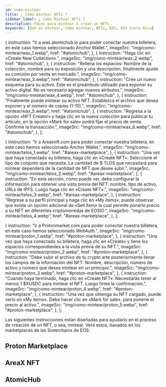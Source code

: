 ```yaml
---
id: como-mintear
title: ¿ Cómo mintear NFTs ?
sidebar_label: ¿ Cómo Mintear NFTs ?
description: Pasos para mintear o crear un NFTs
keywords: [Qué es mintear, Cómo mintear, NFTs, EOS, EOS Costa Rica]
---
```



  {
    instruction:
      "Ir a wax.atomichub.io para poder conectar nuestra billetera, en este caso hemos seleccionado Anchor Wallet.",
    imageSrc: "img/como-mintear/wax_1.webp",
    href: "#atomichub",
  },
  {
    instruction: "Haga clic en «Create New Collection».",
    imageSrc: "img/como-mintear/wax_2.webp",
    href: "#atomichub",
  },
  {
    instruction:
      "Rellena los espacios: Nombre de la colección, nombre para su exposición y una descripción, finalmente ajuste su comisión por venta en mercado.",
    imageSrc: "img/como-mintear/wax_3.webp",
    href: "#atomichub",
  },
  {
    instruction:
      "Cree un nuevo esquema para su activo. Este es el preámbulo utilizado para exponer su activo digital. No es necesario agregar nuevos atributos.",
    imageSrc: "img/como-mintear/wax_4.webp",
    href: "#atomichub",
  },
  {
    instruction:
      "Finalmente puede mintear su activo NFT. Establezca el archivo que desea exponer y el número de copias (1-10).",
    imageSrc: "img/como-mintear/wax_5.webp",
    href: "#atomichub",
  },
  {
    instruction:
      "Regresa a la opción «NFT Creator» y haga clic en la nueva colección para publicar tu artículo, en la opción «Mark for sale» podrá fijar el precio de venta. Confirme la transacción.",
    imageSrc: "img/como-mintear/wax_6.webp",
    href: "#atomichub",
  },
];

  {
    instruction:
      "Ir a Areaxnft.com para poder conectar nuestra billetera, en este caso hemos seleccionado Anchor Wallet.",
    imageSrc: "img/como-mintear/telos_1.webp",
    href: "#areax-marketplace",
  },
  {
    instruction:
      "Una vez que haya conectado su billetera, haga clic en «Create NFT». Seleccione el tipo de conjunto que necesita. La cantidad de $ TLOS que necesitará para mintear dependerá de la cantidad de NFT que desee subir.",
    imageSrc: "img/como-mintear/telos_2.webp",
    href: "#areax-marketplace",
  },
  {
    instruction:
      "En esta sección, como puede ver, debe configurar la información para obtener una vista previa del NFT: nombre, tipo de activo, URLs de IPFS. Luego haga clic en «Create NFT».",
    imageSrc: "img/como-mintear/telos_3.webp",
    href: "#areax-marketplace",
  },
  {
    instruction:
      "Regrese a su perfil principal y haga clic en «My items», puede observar que existe un opción adicional de «Sell item» la cual permite ponerle precio a su NFT en diferentes criptomonedas de EOSIO.",
    imageSrc: "img/como-mintear/telos_4.webp",
    href: "#areax-marketplace",
  },
];

  {
    instruction:
      "Ir a Protonmarket.com para poder conectar nuestra billetera, en este caso hemos seleccionado WebAuth.",
    imageSrc: "img/como-mintear/proton_1.webp",
    href: "#proton-marketplace",
  },
  {
    instruction:
      "Una vez que haya conectado su billetera, haga clic en «Create» y llene los espacios correspondientes a la vista previa de su NFT.",
    imageSrc: "img/como-mintear/proton_2.webp",
    href: "#proton-marketplace",
  },
  {
    instruction:
      "Debe subir el archivo de tu crypto arte posteriormente llenar los campos de la información del NFT: Nombre, descripción, número de activo y número que desea mintear en un principio.",
    imageSrc: "img/como-mintear/proton_3.webp",
    href: "#proton-marketplace",
  },
  {
    instruction:
      "Cuando haya terminado, haga clic en «Create NFT». Necesitarás tener al menos 1 $XUSDC para mintear el NFT. Luego firme la confirmación.",
    imageSrc: "img/como-mintear/proton_4.webp",
    href: "#proton-marketplace",
  },
  {
    instruction:
      "Una vez que obtenga su NFT cargado, puede verlo en «My items». Debe hacer clic en «Mark for sale», para ponerle el precio al activo.",
    imageSrc: "img/como-mintear/proton_5.webp",
    href: "#proton-marketplace",
  },
];

Las siguientes instrucciones están diseñadas para ayudarlo en el proceso de creación de un NFT, o sea, mintear. Verá estos, basados ​​en los marketplaces de las Sisterchains de EOS:

## Proton Marketplace

<CustomStepper Content={protonStepper} />

## AreaX NFT

<CustomStepper Content={areaxStepper} />

## AtomicHub

<CustomStepper Content={atomicHubStepper} />

